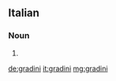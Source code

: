 ==Italian==

===Noun===
{{head|it|plural}} {{g|m}}

# {{plural of|gradino|lang=it}}

[[de:gradini]]
[[it:gradini]]
[[mg:gradini]]